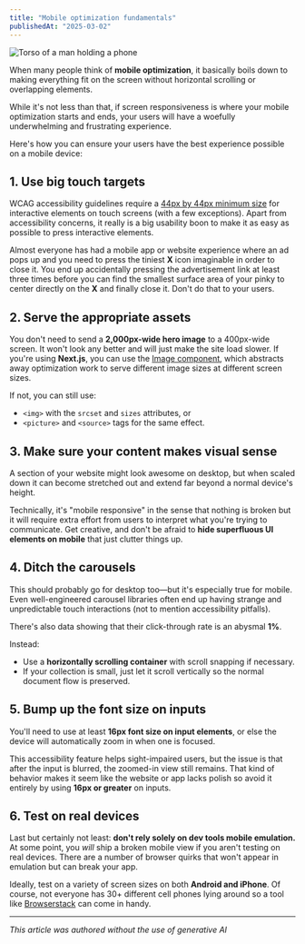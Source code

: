 ```yaml
---
title: "Mobile optimization fundamentals"
publishedAt: "2025-03-02"
---
```


![Torso of a man holding a phone](/man-holding-phone.jpg)

When many people think of **mobile optimization**, it basically boils down to making everything fit on the screen without horizontal scrolling or overlapping elements.

While it's not less than that, if screen responsiveness is where your mobile optimization starts and ends, your users will have a woefully underwhelming and frustrating experience.

Here's how you can ensure your users have the best experience possible on a mobile device:

## 1. Use big touch targets

WCAG accessibility guidelines require a [44px by 44px minimum size](https://www.w3.org/WAI/WCAG21/Understanding/target-size.html) for interactive elements on touch screens (with a few exceptions). Apart from accessibility concerns, it really is a big usability boon to make it as easy as possible to press interactive elements.

Almost everyone has had a mobile app or website experience where an ad pops up and you need to press the tiniest **X** icon imaginable in order to close it. You end up accidentally pressing the advertisement link at least three times before you can find the smallest surface area of your pinky to center directly on the **X** and finally close it. Don't do that to your users.

## 2. Serve the appropriate assets

You don't need to send a **2,000px-wide hero image** to a 400px-wide screen. It won't look any better and will just make the site load slower. If you're using **Next.js**, you can use the [Image component](https://nextjs.org/docs/pages/api-reference/components/image), which abstracts away optimization work to serve different image sizes at different screen sizes.

If not, you can still use:

- `<img>` with the `srcset` and `sizes` attributes, or
- `<picture>` and `<source>` tags for the same effect.

## 3. Make sure your content makes visual sense

A section of your website might look awesome on desktop, but when scaled down it can become stretched out and extend far beyond a normal device's height.

Technically, it's "mobile responsive" in the sense that nothing is broken but it will require extra effort from users to interpret what you're trying to communicate. Get creative, and don't be afraid to **hide superfluous UI elements on mobile** that just clutter things up.

## 4. Ditch the carousels

This should probably go for desktop too—but it's especially true for mobile. Even well-engineered carousel libraries often end up having strange and unpredictable touch interactions (not to mention accessibility pitfalls).

There's also data showing that their click-through rate is an abysmal **1%**.

Instead:

- Use a **horizontally scrolling container** with scroll snapping if necessary.
- If your collection is small, just let it scroll vertically so the normal document flow is preserved.

## 5. Bump up the font size on inputs

You'll need to use at least **16px font size on input elements**, or else the device will automatically zoom in when one is focused.

This accessibility feature helps sight-impaired users, but the issue is that after the input is blurred, the zoomed-in view still remains. That kind of behavior makes it seem like the website or app lacks polish so avoid it entirely by using **16px or greater** on inputs.

## 6. Test on real devices

Last but certainly not least: **don't rely solely on dev tools mobile emulation.** At some point, you _will_ ship a broken mobile view if you aren't testing on real devices. There are a number of browser quirks that won't appear in emulation but can break your app.

Ideally, test on a variety of screen sizes on both **Android and iPhone**. Of course, not everyone has 30+ different cell phones lying around so a tool like [Browserstack](https://www.browserstack.com/) can come in handy.

---

_This article was authored without the use of generative AI_
